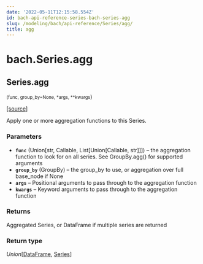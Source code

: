 ```yaml
---
date: '2022-05-11T12:15:58.554Z'
id: bach-api-reference-series-bach-series-agg
slug: /modeling/bach/api-reference/Series/agg/
title: agg
---
```


# bach.Series.agg

<div className="method">

## <span className="additional-name">Series.</span><span className="name">agg</span>

<small className="parameter-list">(<span className="parameter" id="func">func</span>, <span className="parameter" id="group_by">group_by=None</span>, <span className="parameter" id="*">\*args</span>, <span className="parameter" id="**">\*\*kwargs</span></small>)


&#8203;<span className="view-source">[[source]](https://github.com/objectiv/objectiv-analytics/blob/main/bach/bach/series/series.py)</span>

<div className="content">

Apply one or more aggregation functions to this Series.


### Parameters

* **`func`** (Union[str, Callable, List[Union[Callable, str]]]) – the aggregation function to look for on all series.
See GroupBy.agg() for supported arguments
* **`group_by`** (GroupBy) – the group_by to use, or aggregation over full base_node if None
* **`args`** – Positional arguments to pass through to the aggregation function
* **`kwargs`** – Keyword arguments to pass through to the aggregation function



### Returns

Aggregated Series, or DataFrame if multiple series are returned



### Return type

*Union*[[DataFrame](/modeling/bach/api-reference/DataFrame/index.mdx), [Series](/modeling/bach/api-reference/Series/index.mdx)]



</div>


</div>
